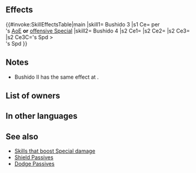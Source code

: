 {{Passive
|name=Bushido
|type=B
|1name=Bushido
|1tagid=SID_武士道
|1required=-
|1effect=Deals +10 damage when Special triggers.
|1cost=300
|2name=Bushido II
|2tagid=SID_武士道・承
|2required=Bushido
|2cost=300
|2effect=Neutralizes "effective against flying" bonuses. Deals +7 damage. If unit's Spd > foe's Spd, reduces damage from attacks during combat and from area-of-effect Specials (excluding Røkkr area-of-effect Specials) by percentage = difference between stats × 4 (max 40%).
|exclusive=1
|canUseMove={{MoveList|all}}
|canUseWeapon={{WeaponList|all}}
|properties=random_owner
}}
==Effects==
{{#invoke:SkillEffectsTable|main
|skill1={{Si|Bushido 3}} Bushido 3
|s1 Ce={{Eft|Damage Boost|10}} per<br>{{Tgt|Unit}}'s [[Area-of-effect Specials|AoE]] '''or''' [[offensive Special]]
|skill2={{Si|Bushido 4}} Bushido 4
|s2 Ce1={{Eft|Neutralize Weakness|{{Mt|Flying}}}}
|s2 Ce2={{Eft|Damage Boost|7}}
|s2 Ce3={{Eft|Damage Reduction|4 x ({{Tgt|Unit}}'s Spd - {{Tgt|Foe)}}'s Spd)<br>from attacks & Non-Røkkr [[AoE Specials]]|percent=1|max=40%}}
|s2 Ce3C={{Tgt|Unit}}'s Spd ><br>{{Tgt|Foe}}'s Spd
}}
==Notes==
{{FlatDamageBoost|special=1|10}}
* Bushido II has the same effect at {{St|Iote's Shield}}.
{{Effectiveness neutralization|flying}}
{{FlatDamageBoost|10|name=Bushido II}}
{{DamagePercentageReduction|name=Bushido II}}
{{AoEDamageReduction}}
==List of owners==
{{Skill Hero List}}
==In other languages==
{{OtherLanguages
|japanese=武士道
|german=Kriegers Macht
|spanishEU=Bushido
|spanishLA=Bushido
|french=Bushido
|italian=Bushido
|chineseTW=武士道
|portuguese=Bushido
}}
==See also==
{{See also skills|cond=(Description LIKE '%if unit_s Spd%educes damage from%area-of-effect Specials%difference between stats × %' AND Description NOT LIKE '%【Dodge】%' OR Description LIKE '%Neutralizes "effective against flying"%') AND Exclusive='1'|limit=27}}
*[[Skills that boost Special damage]]
*[[Shield Passives]]
*[[Dodge Passives]]
{{Passives Navbox|B}}